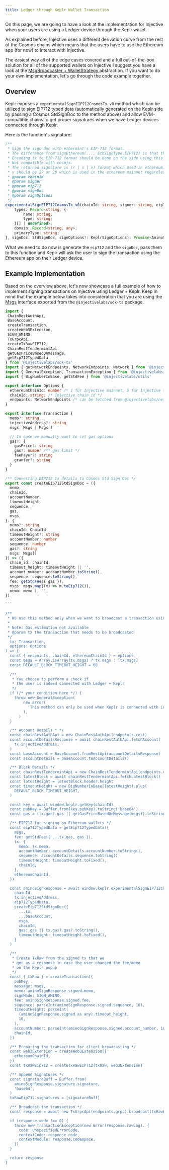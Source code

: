 ```yaml
---
title: Ledger through Keplr Wallet Transaction
---
```


On this page, we are going to have a look at the implementation for Injective when your users are using a Ledger device through the Keplr wallet.

As explained before, Injective uses a different derivation curve from the rest of the Cosmos chains which means that the users have to use the Ethereum app (for now) to interact with Injective.

The easiest way all of the edge cases covered and a full out-of-the-box solution for all of the supported wallets on Injective I suggest you have a look at the [MsgBroadcaster + WalletStrategy ](./msgbroadcaster/#msgbroadcaster-+-wallet-strategy)abstraction. If you want to do your own implementation, let's go through the code example together.

## Overview

Keplr exposes a `experimentalSignEIP712CosmosTx_v0` method which can be utilized to sign EIP712 typed data (automatically generated on the Keplr side by passing a Cosmos StdSignDoc to the method above) and allow EVM-compatible chains to get proper signatures when we have Ledger devices connected through Keplr.

Here is the function's signature:

```typescript
/**
 * Sign the sign doc with ethermint's EIP-712 format.
 * The difference from signEthereum(..., EthSignType.EIP712) is that this api returns a new sign doc changed by the user's fee setting and the signature for that sign doc.
 * Encoding tx to EIP-712 format should be done on the side using this api.
 * Not compatible with cosmjs.
 * The returned signature is (r | s | v) format which used in ethereum.
 * v should be 27 or 28 which is used in the ethereum mainnet regardless of chain.
 * @param chainId
 * @param signer
 * @param eip712
 * @param signDoc
 * @param signOptions
 */
experimentalSignEIP712CosmosTx_v0(chainId: string, signer: string, eip712: {
    types: Record<string, {
        name: string;
        type: string;
    }[] | undefined>;
    domain: Record<string, any>;
    primaryType: string;
}, signDoc: StdSignDoc, signOptions?: KeplrSignOptions): Promise<AminoSignResponse>;


```

What we need to do now is generate the `eip712` and the `signDoc`, pass them to this function and Keplr will ask the user to sign the transaction using the Ethereum app on their Ledger device.

## Example Implementation

Based on the overview above, let's now showcase a full example of how to implement signing transactions on Injective using Ledger + Keplr. Keep in mind that the example below takes into consideration that you are using the [Msgs](https://github.com/InjectiveLabs/injective-ts/blob/master/packages/sdk-ts/src/core/modules/msgs.ts#L60) interface exported from the `@injectivelabs/sdk-ts` package.

````typescript
import { 
 ChainRestAuthApi,
 BaseAccount,
 createTransaction,
 createWeb3Extension,
 SIGN_AMINO,
 TxGrpcApi,
 createTxRawEIP712,
 ChainRestTendermintApi,
 getGasPriceBasedOnMessage,
 getEip712TypedData
} from '@injectivelabs/sdk-ts'
import { getNetworkEndpoints, NetworkEndpoints, Network } from '@injectivelabs/networks'
import { GeneralException, TransactionException } from '@injectivelabs/exceptions'
import { BigNumberInBase, getStdFee } from '@injectivelabs/utils'

export interface Options {
  ethereumChainId: number /* 1 for Injective mainnet, 5 for Injective testnet */
  chainId: string; /* Injective chain id */
  endpoints: NetworkEndpoints /* can be fetched from @injectivelabs/networks based on the Network */
}

export interface Transaction {
  memo?: string
  injectiveAddress?: string
  msgs: Msgs | Msgs[]

  // In case we manually want to set gas options
  gas?: {
    gasPrice?: string
    gas?: number /** gas limit */
    feePayer?: string
    granter?: string
  }
}

/** Converting EIP712 tx details to Cosmos Std Sign Doc */
export const createEip712StdSignDoc = ({
  memo,
  chainId,
  accountNumber,
  timeoutHeight,
  sequence,
  gas,
  msgs,
}: {
  memo?: string
  chainId: ChainId
  timeoutHeight?: string
  accountNumber: number
  sequence: number
  gas?: string
  msgs: Msgs[]
}) => ({
  chain_id: chainId,
  timeout_height: timeoutHeight || '',
  account_number: accountNumber.toString(),
  sequence: sequence.toString(),
  fee: getStdFee({ gas }),
  msgs: msgs.map((m) => m.toEip712()),
  memo: memo || '',
})

```

/**
 * We use this method only when we want to broadcast a transaction using Ledger on Keplr for Injective
 *
 * Note: Gas estimation not available
 * @param tx the transaction that needs to be broadcasted
 */
  tx: Transaction,
  options: Options
) => {
  const { endpoints, chainId, ethereumChainId } = options
  const msgs = Array.isArray(tx.msgs) ? tx.msgs : [tx.msgs]
  const DEFAULT_BLOCK_TIMEOUT_HEIGHT = 60
  
  /**
   * You choose to perform a check if 
   * the user is indeed connected with Ledger + Keplr
   */
  if (/* your condition here */) {
    throw new GeneralException(
        new Error(
          'This method can only be used when Keplr is connected with Ledger',
        ),
      )
  }

  /** Account Details * */
  const chainRestAuthApi = new ChainRestAuthApi(endpoints.rest)
  const accountDetailsResponse = await chainRestAuthApi.fetchAccount(
    tx.injectiveAddress,
  )
  const baseAccount = BaseAccount.fromRestApi(accountDetailsResponse)
  const accountDetails = baseAccount.toAccountDetails()

  /** Block Details */
  const chainRestTendermintApi = new ChainRestTendermintApi(endpoints.rest)
  const latestBlock = await chainRestTendermintApi.fetchLatestBlock()
  const latestHeight = latestBlock.header.height
  const timeoutHeight = new BigNumberInBase(latestHeight).plus(
    DEFAULT_BLOCK_TIMEOUT_HEIGHT,
  )

  const key = await window.keplr.getKey(chainId)
  const pubKey = Buffer.from(key.pubKey).toString('base64')
  const gas = (tx.gas?.gas || getGasPriceBasedOnMessage(msgs)).toString()

  /** EIP712 for signing on Ethereum wallets */
  const eip712TypedData = getEip712TypedData({
    msgs,
    fee: getStdFee({ ...tx.gas, gas }),
    tx: {
      memo: tx.memo,
      accountNumber: accountDetails.accountNumber.toString(),
      sequence: accountDetails.sequence.toString(),
      timeoutHeight: timeoutHeight.toFixed(),
      chainId,
    },
    ethereumChainId,
  })

  const aminoSignResponse = await window.keplr.experimentalSignEIP712CosmosTx_v0(
    chainId, 
    tx.injectiveAddress,
    eip712TypedData,
    createEip712StdSignDoc({
      ...tx,
      ...baseAccount,
      msgs,
      chainId,
      gas: gas || tx.gas?.gas?.toString(),
      timeoutHeight: timeoutHeight.toFixed(),
    }
  )

  /**
   * Create TxRaw from the signed tx that we
   * get as a response in case the user changed the fee/memo
   * on the Keplr popup
   */
  const { txRaw } = createTransaction({
    pubKey,
    message: msgs,
    memo: aminoSignResponse.signed.memo,
    signMode: SIGN_AMINO,
    fee: aminoSignResponse.signed.fee,
    sequence: parseInt(aminoSignResponse.signed.sequence, 10),
    timeoutHeight: parseInt(
      (aminoSignResponse.signed as any).timeout_height,
      10,
    ),
    accountNumber: parseInt(aminoSignResponse.signed.account_number, 10),
    chainId,
  })

  /** Preparing the transaction for client broadcasting */
  const web3Extension = createWeb3Extension({
    ethereumChainId,
  })
  const txRawEip712 = createTxRawEIP712(txRaw, web3Extension)

  /** Append Signatures */
  const signatureBuff = Buffer.from(
    aminoSignResponse.signature.signature,
    'base64',
  )
  txRawEip712.signatures = [signatureBuff]

  /** Broadcast the transaction */
  const response = await new TxGrpcApi(endpoints.grpc).broadcast(txRawEip712)

  if (response.code !== 0) {
    throw new TransactionException(new Error(response.rawLog), {
      code: UnspecifiedErrorCode,
      contextCode: response.code,
      contextModule: response.codespace,
    })
  }

  return response
}
````
